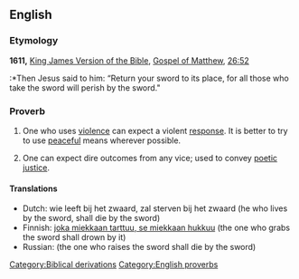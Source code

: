 ==English==

===Etymology===
'''1611,''' [[w:King James Version of the Bible|King James Version of the Bible]], [[w:Gospel of Matthew|Gospel of Matthew]], [[s:Bible (King James)/Matthew#Chapter 26|26:52]]
:*Then Jesus said to him: “Return your sword to its place, for all those who take the sword will perish by the sword."

===Proverb===
{{infl|en|proverb|head=[[live]] [[by]] [[the]] [[sword]], [[die]] [[by]] [[the]] [[sword]]}}

# One who uses [[violence]] can expect a violent [[response]].  It is better to try to use [[peaceful]] means wherever possible.
# {{figuratively}} One can expect dire outcomes from any vice; used to convey [[poetic justice]].

====Translations====
*Dutch: wie leeft bij het zwaard, zal sterven bij het zwaard (he who lives by the sword, shall die by the sword)
*Finnish: [[joka miekkaan tarttuu, se miekkaan hukkuu]] (the one who grabs the sword shall drown by it)
*Russian: {{t|ru|поднявший меч от меча и погибнет}} (the one who raises the sword shall die by the sword)

[[Category:Biblical derivations]]
[[Category:English proverbs]]